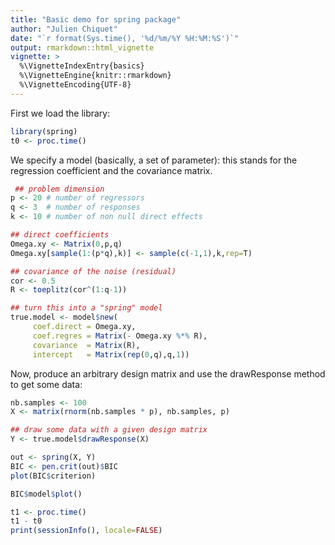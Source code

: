 ```yaml
---
title: "Basic demo for spring package"
author: "Julien Chiquet"
date: "`r format(Sys.time(), '%d/%m/%Y %H:%M:%S')`"
output: rmarkdown::html_vignette
vignette: >
  %\VignetteIndexEntry{basics}
  %\VignetteEngine{knitr::rmarkdown}
  %\VignetteEncoding{UTF-8}
---
```


First we load the library:
```r
library(spring)
t0 <- proc.time()
```

We specify a model (basically, a set of parameter): this stands for the regression coefficient and the covariance matrix.

```r
 ## problem dimension
p <- 20 # number of regressors
q <- 3  # number of responses
k <- 10 # number of non null direct effects

## direct coefficients
Omega.xy <- Matrix(0,p,q)
Omega.xy[sample(1:(p*q),k)] <- sample(c(-1,1),k,rep=T)

## covariance of the noise (residual)
cor <- 0.5
R <- toeplitz(cor^(1:q-1))

## turn this into a "spring" model
true.model <- model$new(
     coef.direct = Omega.xy,
     coef.regres = Matrix(- Omega.xy %*% R),
     covariance  = Matrix(R),
     intercept   = Matrix(rep(0,q),q,1))
```

Now, produce an arbitrary design matrix and use the drawResponse method to get some data:
```r
nb.samples <- 100
X <- matrix(rnorm(nb.samples * p), nb.samples, p)

## draw some data with a given design matrix
Y <- true.model$drawResponse(X)
```

```r
out <- spring(X, Y)
BIC <- pen.crit(out)$BIC
plot(BIC$criterion)
```

```r
BIC$model$plot()
```

```r
t1 <- proc.time()
t1 - t0
print(sessionInfo(), locale=FALSE)
```
